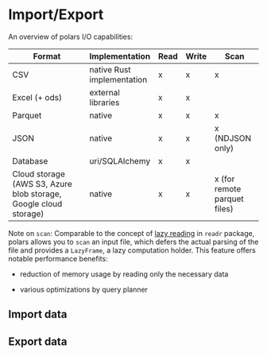 
# Import/Export

An overview of polars I/O capabilities:


| Format                                                           	| Implementation             	| Read 	| Write 	| Scan                         	|
|------------------------------------------------------------------	|----------------------------	|------	|-------	|------------------------------	|
| CSV                                                              	| native Rust implementation 	| x    	| x     	| x                            	|
| Excel (+ ods)                                                    	| external libraries         	| x    	| x     	|                              	|
| Parquet                                                          	| native                     	| x    	| x     	| x                            	|
| JSON                                                             	| native                     	| x    	| x     	| x (NDJSON only)              	|
| Database                                                         	| uri/SQLAlchemy             	| x    	| x     	|                              	|
| Cloud storage (AWS S3, Azure blob storage, Google cloud storage) 	| native                     	| x    	| x     	| x (for remote parquet files) 	|


Note on `scan`: Comparable to the concept of [lazy reading](https://www.tidyverse.org/blog/2021/11/readr-2-1-0-lazy/) in `readr` package, polars allows you to `scan` an input file, which defers the actual parsing of the file and provides a `LazyFrame`, a lazy computation holder. This feature offers notable performance benefits:

* reduction of memory usage by reading only the necessary data

* various optimizations by query planner


## Import data





## Export data